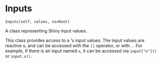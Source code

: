 # Inputs { #shiny.Inputs }

`Inputs(self, values, ns=Root)`

A class representing Shiny input values.

This class provides access to a [](:class:`~shiny.Session`)&#x27;s input values. The
input values are reactive [](:class:`~shiny.reactive.Value`)s, and can be accessed with
the ``[]`` operator, or with ``.``. For example, if there is an input named ``x``,
it can be accessed via `input["x"]()` or ``input.x()``.